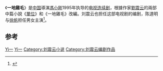 《'''一地雞毛'''》是[[中国|中国]]導演[[馮小剛|馮小剛]]1995年执导的[[电视连续剧|电视连续剧]]，根據作家[[劉震云|劉震云]]的兩部中篇小說《[[單位|單位]]》和《一地雞毛》改編。刘震云也担任这部电视剧的编剧，陈道明与[[徐帆|徐帆]]担任男女主演<ref>{{Cite book|title=黄金档 温暖中国人心灵的40部电视剧 1979-2009|last=李星文著|first=|publisher=北京：东方出版社|year=2010.06|isbn=978-7-5060-3906-2|location=|pages=243-245}}</ref>。

==参考==
{{reflist}}
{{Chinese film-stub}}

{{冯小刚}}
{{刘震云}}
[[Category:1995年中國電視劇集|Yi一]]
[[Category:中國小說改編電視劇|Yi一]]
[[Category:刘震云小说|Category:刘震云小说]]
[[Category:刘震云编剧作品|Category:刘震云编剧作品]]